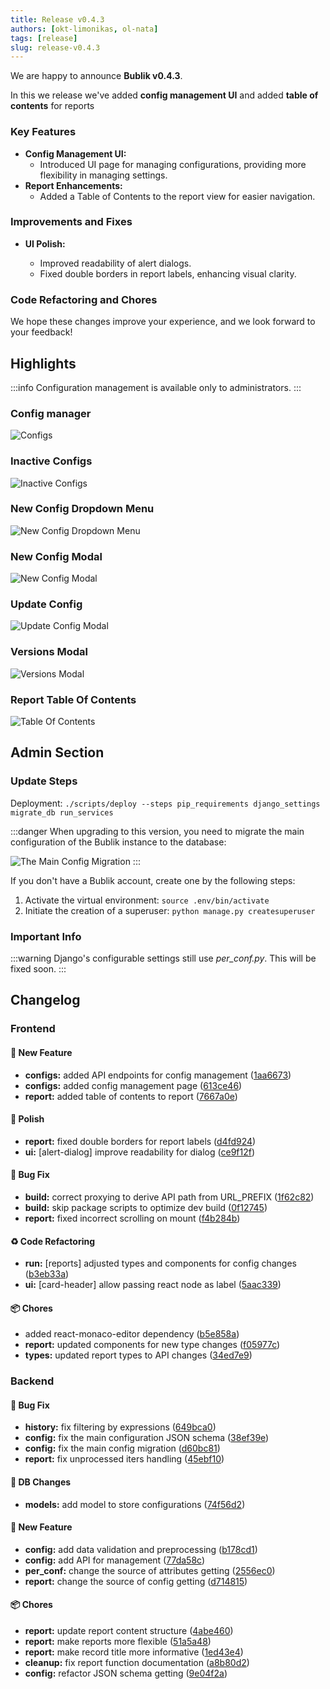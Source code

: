 ```yaml
---
title: Release v0.4.3
authors: [okt-limonikas, ol-nata]
tags: [release]
slug: release-v0.4.3
---
```


We are happy to announce **Bublik v0.4.3**.

In this we release we've added **config management UI** and added **table of contents** for reports

<!--truncate-->

### Key Features

- **Config Management UI:**
  - Introduced UI page for managing configurations, providing more flexibility in managing settings.
- **Report Enhancements:**
  - Added a Table of Contents to the report view for easier navigation.

### Improvements and Fixes

- **UI Polish:**

  - Improved readability of alert dialogs.
  - Fixed double borders in report labels, enhancing visual clarity.

### Code Refactoring and Chores

We hope these changes improve your experience, and we look forward to your feedback!

## Highlights

:::info
Configuration management is available only to administrators.
:::

### Config manager

![Configs](./img/config.png)

### Inactive Configs

![Inactive Configs](./img/inactive.png)

### New Config Dropdown Menu

![New Config Dropdown Menu](./img/new-config-button.png)

### New Config Modal

![New Config Modal](./img/new-config-modal.png)

### Update Config

![Update Config Modal](./img/update-modal.png)

### Versions Modal

![Versions Modal](./img/versions-modal.png)

### Report Table Of Contents

![Table Of Contents](./img/table.png)

## Admin Section

### Update Steps

Deployment: `./scripts/deploy --steps pip_requirements django_settings migrate_db run_services`

:::danger
When upgrading to this version, you need to migrate the main configuration of the Bublik instance to the database:

![The Main Config Migration](./img/migrate-config.png)
:::

If you don't have a Bublik account, create one by the following steps:

1. Activate the virtual environment: `source .env/bin/activate`
2. Initiate the creation of a superuser: `python manage.py createsuperuser`

### Important Info

:::warning
Django's configurable settings still use *per_conf.py*. This will be fixed soon.
:::

## Changelog

### Frontend

#### 🚀 New Feature

- **configs:** added API endpoints for config management ([1aa6673](https://github.com/okt-limonikas/bublik/commit/1aa6673326283f6dfebd28d11fecf29364829db8))
- **configs:** added config management page ([613ce46](https://github.com/okt-limonikas/bublik/commit/613ce4638dd1a096a8266881f801dab56218ed9e))
- **report:** added table of contents to report ([7667a0e](https://github.com/okt-limonikas/bublik/commit/7667a0ec0066fc300b48aae20b4041199f4a5667))

#### 💅 Polish

- **report:** fixed double borders for report labels ([d4fd924](https://github.com/okt-limonikas/bublik/commit/d4fd924860e87fd7d946de0d4185abc2b8d3be5d))
- **ui:** [alert-dialog] improve readability for dialog ([ce9f12f](https://github.com/okt-limonikas/bublik/commit/ce9f12f0e70271a45e7e5810025a8d8560a1c20e))

#### 🐛 Bug Fix

- **build:** correct proxying to derive API path from URL_PREFIX ([1f62c82](https://github.com/okt-limonikas/bublik/commit/1f62c82bf36ca1d058b63b940782da39ae2b5759))
- **build:** skip package scripts to optimize dev build ([0f12745](https://github.com/okt-limonikas/bublik/commit/0f1274563c1742f27f3e870e5c251b9fd5e92a71))
- **report:** fixed incorrect scrolling on mount ([f4b284b](https://github.com/okt-limonikas/bublik/commit/f4b284b25300e5fb9cfd896efe2cea9b9774b2b3))

#### ♻ Code Refactoring

- **run:** [reports] adjusted types and components for config changes ([b3eb33a](https://github.com/okt-limonikas/bublik/commit/b3eb33a4f87f238c0aa79016b3b4b951f85e4c85))
- **ui:** [card-header] allow passing react node as label ([5aac339](https://github.com/okt-limonikas/bublik/commit/5aac3390e0b519189b7bf2757721979730892f58))

#### 📦 Chores

- added react-monaco-editor dependency ([b5e858a](https://github.com/okt-limonikas/bublik/commit/b5e858a7e462b1ad75c51825f06549d914c02321))
- **report:** updated components for new type changes ([f05977c](https://github.com/okt-limonikas/bublik/commit/f05977c327ebd97801310f581dd9ac43785d875f))
- **types:** updated report types to API changes ([34ed7e9](https://github.com/okt-limonikas/bublik/commit/34ed7e99defa4e7472e6f6fa2732dc828c33f45b))

### Backend

#### 🐛 Bug Fix
- **history:** fix filtering by expressions ([649bca0](https://github.com/ts-factory/bublik/commit/649bca067862421d70091b4321a8481ca22b9a2b))
- **config:** fix the main configuration JSON schema ([38ef39e](https://github.com/ts-factory/bublik/commit/38ef39e3ce4b144c387c1db9f0184befe80b4721))
- **config:** fix the main config migration ([d60bc81](https://github.com/ts-factory/bublik/commit/d60bc81d5b5dd2d74fea177eafffc8637ab15de3))
- **report:** fix unprocessed iters handling ([45ebf10](https://github.com/ts-factory/bublik/commit/45ebf104568f3cfaf7426f0a885596e1e252d0da))

#### 💾 DB Changes
- **models:** add model to store configurations ([74f56d2](https://github.com/ts-factory/bublik/commit/74f56d22cda53da219a07e118d9ac11ff8dd8107))

#### 🚀 New Feature
- **config:** add data validation and preprocessing ([b178cd1](https://github.com/ts-factory/bublik/commit/b178cd1811712a70e189aaf2d221ab32d8d57c39))
- **config:** add API for management ([77da58c](https://github.com/ts-factory/bublik/commit/77da58c562c07b1dbacd1a2ba090658fe10fb526))
- **per_conf:** change the source of attributes getting ([2556ec0](https://github.com/ts-factory/bublik/commit/2556ec0929a98d3fc0eae3e617396ee2f897e8ba))
- **report:** change the source of config getting ([d714815](https://github.com/ts-factory/bublik/commit/d714815aff12e53c5aac2174677d2014dc100d1e))

#### 📦 Chores
- **report:** update report content structure ([4abe460](https://github.com/ts-factory/bublik/commit/4abe4604f69d0c186a649b3873a4564395f4f89c))
- **report:** make reports more flexible ([51a5a48](https://github.com/ts-factory/bublik/commit/51a5a48f7426ea9d556c2b315ccd56ca6298b8e2))
- **report:** make record title more informative ([1ed43e4](https://github.com/ts-factory/bublik/commit/1ed43e48f7017ca6ef238746c27d2f046589ae28))
- **cleanup:** fix report function documentation ([a8b80d2](https://github.com/ts-factory/bublik/commit/a8b80d219c9dbaa116d258ffad2eac7ffec2db29))
- **config:** refactor JSON schema getting ([9e04f2a](https://github.com/ts-factory/bublik/commit/9e04f2a741785c1fc5b6fc976bc3f35694a8a620))

```
